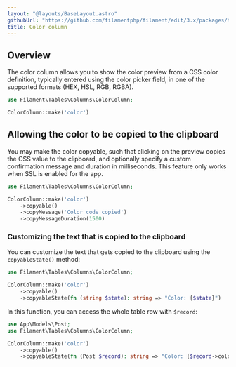 ```yaml
---
layout: "@layouts/BaseLayout.astro"
githubUrl: "https://github.com/filamentphp/filament/edit/3.x/packages/tables/docs/03-columns/05-color.md"
title: Color column
---
```


## Overview

The color column allows you to show the color preview from a CSS color definition, typically entered using the color picker field, in one of the supported formats (HEX, HSL, RGB, RGBA).

```php
use Filament\Tables\Columns\ColorColumn;

ColorColumn::make('color')
```

<AutoScreenshot name="tables/columns/color/simple" alt="Color column" version="3.x" />

## Allowing the color to be copied to the clipboard

You may make the color copyable, such that clicking on the preview copies the CSS value to the clipboard, and optionally specify a custom confirmation message and duration in milliseconds. This feature only works when SSL is enabled for the app.

```php
use Filament\Tables\Columns\ColorColumn;

ColorColumn::make('color')
    ->copyable()
    ->copyMessage('Color code copied')
    ->copyMessageDuration(1500)
```

<AutoScreenshot name="tables/columns/color/copyable" alt="Color column with a button to copy it" version="3.x" />

### Customizing the text that is copied to the clipboard

You can customize the text that gets copied to the clipboard using the `copyableState()` method:

```php
use Filament\Tables\Columns\ColorColumn;

ColorColumn::make('color')
    ->copyable()
    ->copyableState(fn (string $state): string => "Color: {$state}")
```

In this function, you can access the whole table row with `$record`:

```php
use App\Models\Post;
use Filament\Tables\Columns\ColorColumn;

ColorColumn::make('color')
    ->copyable()
    ->copyableState(fn (Post $record): string => "Color: {$record->color}")
```
